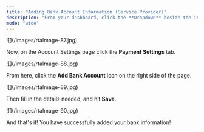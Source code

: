 ```yaml
---
title: "Adding Bank Account Information (Service Provider)"
description: "From your dashboard, click the **Dropdown** beside the initial of your account. Then select **Account Settings**."
mode: "wide"
---
```


<Frame>
  ![](/images/rtaImage-87.jpg)
</Frame>

Now, on the Account Settings page click the **Payment Settings** tab.

<Frame>
  ![](/images/rtaImage-88.jpg)
</Frame>

From here, click the **Add Bank Account** icon on the right side of the page.

<Frame>
  ![](/images/rtaImage-89.jpg)
</Frame>

Then fill in the details needed, and hit **Save**.

<Frame>
  ![](/images/rtaImage-90.jpg)
</Frame>

And that's it\! You have successfully added your bank information\!